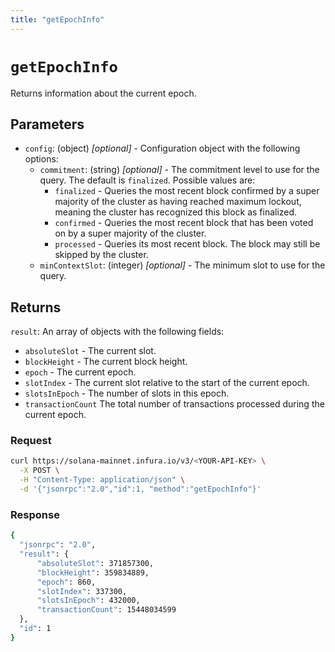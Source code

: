 ```yaml
---
title: "getEpochInfo"
---
```



# `getEpochInfo`

Returns information about the current epoch.

## Parameters

- `config`: (object) _[optional]_  - Configuration object with the following options:
    - `commitment`: (string) _[optional]_  - The commitment level to use for the query. The default is `finalized`. Possible values are:
        - `finalized` - Queries the most recent block confirmed by a super majority of the cluster as having
            reached maximum lockout, meaning the cluster has recognized this block as finalized.
        - `confirmed` - Queries the most recent block that has been voted on by a super majority of the cluster.
        - `processed` - Queries its most recent block. The block may still be skipped by the cluster.
    - `minContextSlot`: (integer) _[optional]_ - The minimum slot to use for the query.

## Returns

`result`: An array of objects with the following fields:

- `absoluteSlot` - The current slot.
- `blockHeight` - The current block height.
- `epoch` - The current epoch.
- `slotIndex` - The current slot relative to the start of the current epoch.
- `slotsInEpoch` - The number of slots in this epoch.
- `transactionCount` The total number of transactions processed during the current epoch.

### Request

<Tabs>
  <TabItem value="curl">

  ```bash
  curl https://solana-mainnet.infura.io/v3/<YOUR-API-KEY> \
    -X POST \
    -H "Content-Type: application/json" \
    -d '{"jsonrpc":"2.0","id":1, "method":"getEpochInfo"}'
   ```

  </TabItem>
</Tabs>

### Response

<Tabs>
  <TabItem value="JSON">

  ```bash
  {
    "jsonrpc": "2.0",
    "result": {
        "absoluteSlot": 371857300,
        "blockHeight": 359834889,
        "epoch": 860,
        "slotIndex": 337300,
        "slotsInEpoch": 432000,
        "transactionCount": 15448034599
    },
    "id": 1
  }
  ```

  </TabItem>
</Tabs>